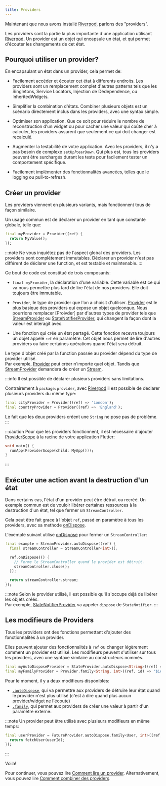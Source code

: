 ```yaml
---
title: Providers
---
```


Maintenant que nous avons installé [Riverpod], parlons des "providers".

Les providers sont la partie la plus importante d'une application utilisant [Riverpod].
Un provider est un objet qui encapsule un état, et qui permet d'écouter les changements
de cet état.

## Pourquoi utiliser un provider?

En encapsulant un état dans un provider, cela permet de:

- Facilement accéder et écouter cet état à differents endroits.
  Les providers sont un remplacement complet d'autres patterns tels que les
  Singletons, Service Locators, Injection de Dédependence, ou InheritedWidgets.

- Simplifier la combination d'états.
  Combiner plusieurs objets est un scénario directement inclus dans les
  providers, avec une syntax simple.

- Optimiser son application.
  Que ce soit pour réduire le nombre de reconstruction d'un widget ou pour cacher
  une valeur qui coûte cher à calculer, les providers assurent que seulement
  ce qui doit changer est recalculé.

- Augmenter la testabilité de votre application.
  Avec les providers, il n'y a pas besoin de complexe `setUp`/`tearDown`.
  Qui plus est, tous les providers peuvent être surchargés durant les tests
  pour facilement tester un comportement spécifique.

- Facilement implémenter des fonctionnalités avancées, telles que le logging ou pull-to-refresh.

## Créer un provider

Les providers viennent en plusieurs variants, mais fonctionnent tous de façon
similaire.

Un usage commun est de déclarer un provider en tant que constante globale, telle que:

```dart
final myProvider = Provider((ref) {
  return MyValue();
});
```

:::note
Ne vous inquiétez pas de l'aspect global des providers.
Les providers sont complètement immutables. Déclarer un provider n'est pas différent
de déclarer une function, et est testable et maintenable.
:::

Ce bout de code est constitué de trois composants:

- `final myProvider`, la déclaration d'une variable.
  Cette variable est ce qui va nous permettre plus tard de lire l'état de nos providers.
  Elle doit toujours être immutable.

- `Provider`, le type de provider que l'on a choisit d'utiliser.
  [Provider] est le plus basique des providers qui expose un objet quelconque.
  Nous pourrions remplacer [Proivder] par d'autres types de provider tels que
  [StreamProvider] ou [StateNotifierProvider], qui changent la façon dont
  la valeur est interagit avec.

- Une fonction qui crée un état partagé.
  Cette fonction recevra toujours un objet appelé `ref` en paramètre. Cet objet
  nous permet de lire d'autres providers ou faire certaines opérations quand
  l'état sera détruit.

Le type d'objet créé par la function passée au provider dépend du type de provider
utilisé.  
Par exemple, [Provider] peut créer n'importe quel objet.
Tandis que [StreamProvider] demandera de créer un [Stream].

:::info
Il est possible de déclarer plusieurs providers sans limitations.

Contrairement à `package:provider`, avec [Riverpod] il est possible de
declarer plusieurs providers du même type:

```dart
final cityProvider = Provider((ref) => 'London');
final countryProvider = Provider((ref) => 'England');
```

Le fait que les deux providers créent une `String` ne pose pas de problème.
:::

:::caution
Pour que les providers fonctionnent, il est nécessaire d'ajouter [ProviderScope]
à la racine de votre application Flutter:

```dart
void main() {
  runApp(ProviderScope(child: MyApp()));
}
```

:::

## Exécuter une action avant la destruction d'un état

Dans certains cas, l'état d'un provider peut être détruit ou recréé.
Un exemple commun est de vouloir libérer certaines ressources à la destruction
d'un état, tel que fermer un `StreamController`.

Cela peut être fait grace à l'objet `ref`, passé en paramètre à tous les providers,
avec sa methode [onDispose].

L'exemple suivant utilise [onDispose] pour fermer un `StreamController`:

```dart
final example = StreamProvider.autoDispose((ref) {
  final streamController = StreamController<int>();

  ref.onDispose(() {
    // Ferme le StreamController quand le provider est détruit.
    streamController.close();
  });

  return streamController.stream;
});
```

:::note
Selon le provider utilisé, il est possible qu'il s'occupe déjà de libérer
les objets créés.  
Par exemple, [StateNotifierProvider] va appeler `dispose` de `StateNotifier`.
:::

## Les modifieurs de Providers

Tous les providers ont des fonctions permettant d'ajouter des fonctionnalités
à un provider.

Elles peuvent ajouter des fonctionnalités à `ref` ou changer légèrement comment
un provider est utilisé.
Les modifieurs peuvent s'utiliser sur tous les providers, avec une syntaxe similaire
au constructeurs nommés.

```dart
final myAutoDisposeProvider = StateProvider.autoDispose<String>((ref) => 0);
final myFamilyProvider = Provider.family<String, int>((ref, id) => '$id');
```

Pour le moment, il y a deux modifieurs disponibles:

- [`.autoDispose`](/docs/concepts/modifiers/auto_dispose), qui va permettre aux providers
  de détruire leur état quand le provider n'est plus utilisé (c'est à dire quand
  plus aucun provider/widget ne l'écoute)
- [`.family`](/docs/concepts/modifiers/family), qui permet aux providers
  de créer une valeur à partir d'un paramètre externe.

:::note
Un provider peut être utilisé avec plusieurs modifieurs en même temps:

```dart
final userProvider = FutureProvider.autoDispose.family<User, int>((ref, userId) async {
  return fetchUser(userId);
});
```

:::

Voila!

Pour continuer, vous pouvez lire [Comment lire un provider](/docs/concepts/reading).
Alternativement, vous pouvez lire [Comment combiner des providers](/docs/concepts/combining_providers).

[get_it]: http://pub.dev/packages/get_it
[inheritedwidget]: https://api.flutter.dev/flutter/widgets/InheritedWidget-class.html
[stream]: https://api.dart.dev/stable/2.8.4/dart-async/Stream-class.html
[ondispose]: https://pub.dev/documentation/riverpod/latest/riverpod/ProviderRefBase/onDispose.html
[riverpod]: https://github.com/rrousselgit/river_pod
[hooks_riverpod]: https://pub.dev/packages/hooks_riverpod
[flutter_riverpod]: https://pub.dev/packages/flutter_riverpod
[flutter_hooks]: https://github.com/rrousselGit/flutter_hooks
[provider]: https://pub.dev/documentation/riverpod/latest/riverpod/Provider-class.html
[streamprovider]: https://pub.dev/documentation/riverpod/latest/riverpod/StreamProvider-class.html
[statenotifierprovider]: https://pub.dev/documentation/riverpod/latest/riverpod/StateNotifierProvider-class.html
[providerscope]: https://pub.dev/documentation/flutter_riverpod/latest/flutter_riverpod/ProviderScope-class.html
